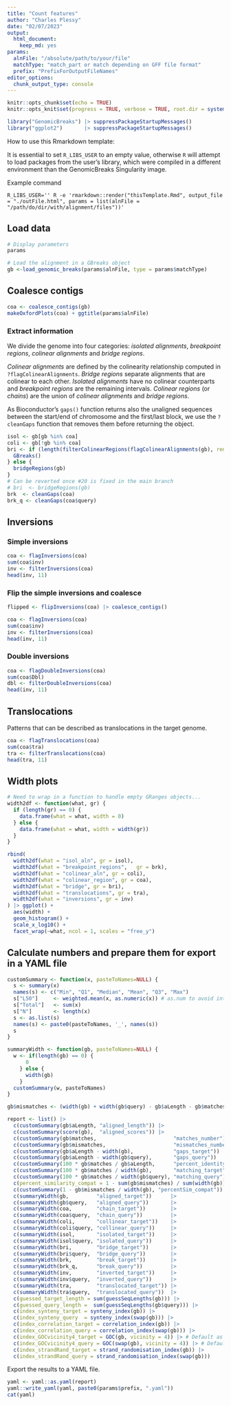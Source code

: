 ```yaml
---
title: "Count features"
author: "Charles Plessy"
date: "02/07/2023"
output: 
  html_document: 
    keep_md: yes
params:
  alnFile: "/absolute/path/to/your/file"
  matchType: "match_part or match depending on GFF file format"
  prefix: "PrefixForOutputFileNames"
editor_options: 
  chunk_output_type: console
---
```


```r
knitr::opts_chunk$set(echo = TRUE)
knitr::opts_knit$set(progress = TRUE, verbose = TRUE, root.dir = system2("pwd", stdout = TRUE))
```

```r
library("GenomicBreaks") |> suppressPackageStartupMessages()
library("ggplot2")       |> suppressPackageStartupMessages()
```

How to use this Rmarkdown template:

It is essential to set `R_LIBS_USER` to an empty value, otherwise `R` will
attempt to load packages from the user's library, which were compiled in a
different environment than the GenomicBreaks Singularity image.

Example command

```
R_LIBS_USER='' R -e 'rmarkdown::render("thisTemplate.Rmd", output_file = "./outFile.html", params = list(alnFile = "/path/do/dir/with/alignment/files"))'
```

Load data
---------

```r
# Display parameters
params

# Load the alignment in a GBreaks object
gb <-load_genomic_breaks(params$alnFile, type = params$matchType)
```

Coalesce contigs
----------------

```r
coa <- coalesce_contigs(gb)
makeOxfordPlots(coa) + ggtitle(params$alnFile)
```

### Extract information

We divide the genome into four categories: _isolated alignments_, _breakpoint
regions_, _colinear alignments_ and _bridge regions_.

_Colinear alignments_ are defined by the colinearity relationship computed
in `?flagColinearAlignments`.  _Bridge regions_ separate alignments that are
colinear to each other.  _Isolated alignments_ have no colinear counterparts
and _breakpoint regions_ are the remaining intervals.  _Colinear regions_ 
(or _chains_) are the union of _colinear alignments_ and _bridge regions_.

As Bioconductor's `gaps()` function returns also the unaligned sequences between
the start/end of chromosome and the first/last block, we use the `?cleanGaps`
function that removes them before returning the object.
   
```r
isol <- gb[gb %in% coa]
coli <- gb[!gb %in% coa]
bri <- if (length(filterColinearRegions(flagColinearAlignments(gb), rename = FALSE)) == 0) {
  GBreaks()
} else {
  bridgeRegions(gb)
}
# Can be reverted once #20 is fixed in the main branch
# bri  <- bridgeRegions(gb)
brk  <- cleanGaps(coa)
brk_q <- cleanGaps(coa$query)
```

Inversions
----------

### Simple inversions

```r
coa <- flagInversions(coa)
sum(coa$inv)
inv <- filterInversions(coa)
head(inv, 11)
```

### Flip the simple inversions and coalesce

```r
flipped <- flipInversions(coa) |> coalesce_contigs()

coa <- flagInversions(coa)
sum(coa$inv)
inv <- filterInversions(coa)
head(inv, 11)
```


### Double inversions

```r
coa <- flagDoubleInversions(coa)
sum(coa$Dbl)
dbl <- filterDoubleInversions(coa)
head(inv, 11)
```

Translocations
--------------

Patterns that can be described as translocations in the target genome.

```r
coa <- flagTranslocations(coa)
sum(coa$tra)
tra <- filterTranslocations(coa)
head(tra, 11)
```

Width plots
-----------

```r
# Need to wrap in a function to handle empty GRanges objects...
width2df <- function(what, gr) {
  if (length(gr) == 0) {
    data.frame(what = what, width = 0)
  } else { 
    data.frame(what = what, width = width(gr))
  }
}

rbind(
  width2df(what = "isol_aln", gr = isol),
  width2df(what = "breakpoint_regions",   gr = brk),
  width2df(what = "colinear_aln", gr = coli),
  width2df(what = "colinear_region", gr = coa),
  width2df(what = "bridge", gr = bri),
  width2df(what = "translocations", gr = tra),
  width2df(what = "inversions", gr = inv)
) |> ggplot() +
  aes(width) +
  geom_histogram() +
  scale_x_log10() +
  facet_wrap(~what, ncol = 1, scales = "free_y")
```



Calculate numbers and prepare them for export in a YAML file
------------------------------------------------------------

```r
customSummary <- function(x, pasteToNames=NULL) {
  s <- summary(x)
  names(s) <- c("Min", "Q1", "Median", "Mean", "Q3", "Max")
  s["L50"]     <- weighted.mean(x, as.numeric(x)) # as.num to avoid integer overflow
  s["Total"]   <- sum(x)
  s["N"]       <- length(x)
  s <- as.list(s)
  names(s) <- paste0(pasteToNames, '_', names(s))
  s
}

summaryWidth <- function(gb, pasteToNames=NULL) {
  w <- if(length(gb) == 0) {
      0
    } else {
      width(gb)
    }
  customSummary(w, pasteToNames)
}

gb$mismatches <- (width(gb) + width(gb$query) - gb$aLength - gb$matches)

report <- list() |>
  c(customSummary(gb$aLength, "aligned_length")) |>
  c(customSummary(score(gb),  "aligned_scores")) |>
  c(customSummary(gb$matches,                         "matches_number"))     |>
  c(customSummary(gb$mismatches,                      "mismatches_number"))  |>
  c(customSummary(gb$aLength - width(gb),             "gaps_target"))       |>
  c(customSummary(gb$aLength - width(gb$query),       "gaps_query"))        |>
  c(customSummary(100 * gb$matches / gb$aLength,      "percent_identity_") ) |>
  c(customSummary(100 * gb$matches / width(gb),       "matching_target"))    |>
  c(customSummary(100 * gb$matches / width(gb$query), "matching_query"))     |>
  c(percent_similarity_compat = 1 - sum(gb$mismatches) / sum(width(gb))) |>
  c(customSummary(1 - gb$mismatches / width(gb), "percentSim_compat"))  |> # To reproduce older figures
  c(summaryWidth(gb,         "aligned_target"))      |>
  c(summaryWidth(gb$query,   "aligned_query"))       |>
  c(summaryWidth(coa,        "chain_target"))        |>
  c(summaryWidth(coa$query,  "chain_query"))         |>
  c(summaryWidth(coli,       "collinear_target"))    |>
  c(summaryWidth(coli$query, "collinear_query"))     |>
  c(summaryWidth(isol,       "isolated_target"))     |>
  c(summaryWidth(isol$query, "isolated_query"))      |>
  c(summaryWidth(bri,        "bridge_target"))       |>
  c(summaryWidth(bri$query,  "bridge_query"))        |>
  c(summaryWidth(brk,        "break_target"))        |>
  c(summaryWidth(brk_q,      "break_query"))         |>
  c(summaryWidth(inv,        "inverted_target"))     |>
  c(summaryWidth(inv$query,  "inverted_query"))      |>
  c(summaryWidth(tra,        "translocated_target")) |>
  c(summaryWidth(tra$query,  "translocated_query"))  |>
  c(guessed_target_length = sum(guessSeqLengths(gb))) |>
  c(guessed_query_length =  sum(guessSeqLengths(gb$query))) |>
  c(index_synteny_target = synteny_index(gb)) |>
  c(index_synteny_query  = synteny_index(swap(gb))) |>
  c(index_correlation_target = correlation_index(gb)) |>
  c(index_correlation_query = correlation_index(swap(gb))) |>
  c(index_GOCvicinity4_target = GOC(gb, vicinity = 4)) |> # Default as of today.  Does not make much sense on nucleotide sequences?
  c(index_GOCvicinity4_query = GOC(swap(gb), vicinity = 4)) |> # Default as of today.  Does not make much sense on nucleotide sequences?
  c(index_strandRand_target = strand_randomisation_index(gb)) |>
  c(index_strandRand_query = strand_randomisation_index(swap(gb)))
```

Export the results to a YAML file.

```r
yaml <- yaml::as.yaml(report)
yaml::write_yaml(yaml, paste0(params$prefix, ".yaml"))
cat(yaml)
```
